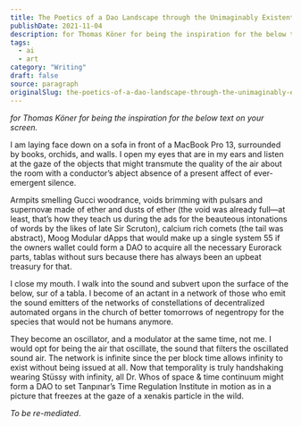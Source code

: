 ```yaml
---
title: The Poetics of a Dao Landscape through the Unimaginably Existent 7th Sense of a Petaloid at the End of the Per Block Time of Existence, or a Poem.
publishDate: 2021-11-04
description: for Thomas Köner for being the inspiration for the below text on your screen.I am laying face down on a sofa in front of a MacBook Pro 13, surrounded......
tags:
  - ai
  - art
category: "Writing"
draft: false
source: paragraph
originalSlug: the-poetics-of-a-dao-landscape-through-the-unimaginably-existent-7th-sense-of-a-petaloid-at-the-end-of-the-per-block-time-of-existence,-or-a-poem
---
```


*for Thomas Köner for being the inspiration for the below text on your screen.*

I am laying face down on a sofa in front of a MacBook Pro 13, surrounded by books, orchids, and walls. I open my eyes that are in my ears and listen at the gaze of the objects that might transmute the quality of the air about the room with a conductor’s abject absence of a present affect of ever-emergent silence.

Armpits smelling Gucci woodrance, voids brimming with pulsars and supernovæ made of ether and dusts of ether (the void was already full—at least, that’s how they teach us during the ads for the beauteous intonations of words by the likes of late Sir Scruton), calcium rich comets (the tail was abstract), Moog Modular dApps that would make up a single system 55 if the owners wallet could form a DAO to acquire all the necessary Eurorack parts, tablas without surs because there has always been an upbeat treasury for that.

I close my mouth. I walk into the sound and subvert upon the surface of the below, sur of a tabla. I become of an actant in a network of those who emit the sound emitters of the networks of constellations of decentralized automated organs in the church of better tomorrows of negentropy for the species that would not be humans anymore.

They become an oscillator, and a modulator at the same time, not me. I would opt for being the air that oscillate, the sound that filters the oscillated sound air. The network is infinite since the per block time allows infinity to exist without being issued at all. Now that temporality is truly handshaking wearing Stüssy with infinity, all Dr. Whos of space & time continuum might form a DAO to set Tanpınar’s Time Regulation Institute in motion as in a picture that freezes at the gaze of a xenakis particle in the wild.

*To be re-mediated*.